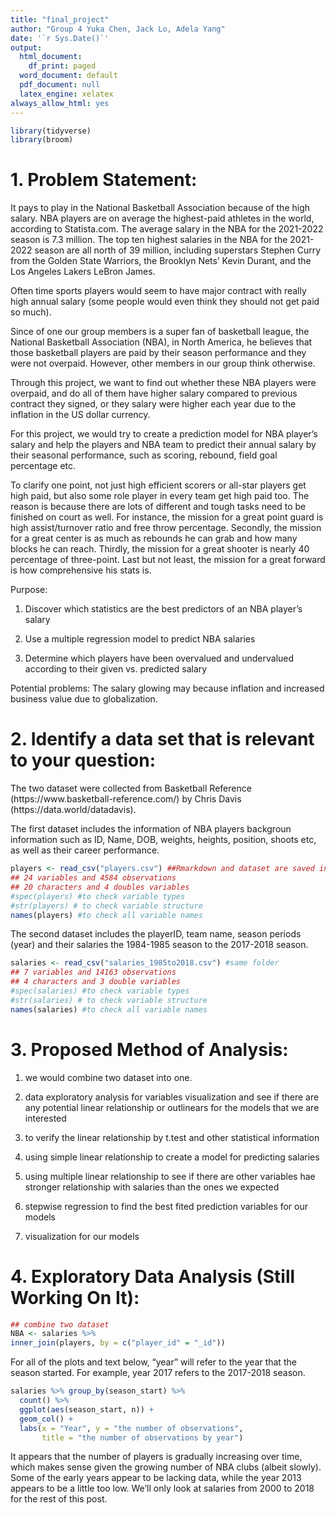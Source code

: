 ```yaml
---
title: "final_project"
author: "Group 4 Yuka Chen, Jack Lo, Adela Yang"
date: '`r Sys.Date()`'
output:
  html_document:
    df_print: paged
  word_document: default
  pdf_document: null
  latex_engine: xelatex
always_allow_html: yes
---
```

```r
library(tidyverse)
library(broom)
```

# 1.  Problem Statement:  

It pays to play in the National Basketball Association because of the high salary. NBA players are on average the highest-paid athletes in the world, according to Statista.com. The average salary in the NBA for the 2021-2022 season is 7.3 million. The top ten highest salaries in the NBA for the 2021-2022 season are all north of 39 million, including superstars Stephen Curry from the Golden State Warriors, the Brooklyn Nets’ Kevin Durant, and the Los Angeles Lakers LeBron James.

Often time sports players would seem to have major contract with really high annual salary (some people would even think they should not get paid so much). 

Since of one our group members is a super fan of basketball league, the National Basketball Association (NBA), in North America, he believes that those basketball players are paid by their season performance and they were not overpaid. However, other members in our group think otherwise. 

Through this project, we want to find out whether these NBA players were overpaid, and do all of them have higher salary compared to previous contract they signed, or they salary were higher each year due to the inflation in the US dollar currency.

For this project, we would try to create a prediction model for NBA player’s salary and help the players and NBA team to predict their annual salary by their seasonal performance, such as scoring, rebound, field goal percentage etc. 

To clarify one point, not just high efficient scorers or all-star players get high paid, but also some role player in every team get high paid too. The reason is because there are lots of different and tough tasks need to be finished on court as well.
For instance, the mission for a great point guard is high assist/turnover ratio and free throw percentage.
Secondly, the mission for a great center is as much as rebounds he can grab and how many blocks he can reach.
Thirdly, the mission for a great shooter is nearly 40 percentage of three-point.
Last but not least, the mission for a great forward is how comprehensive his stats is.

Purpose: 

1. Discover which statistics are the best predictors of an NBA player’s salary

2. Use a multiple regression model to predict NBA salaries

3. Determine which players have been overvalued and undervalued according to their given vs. predicted salary

Potential problems: The salary glowing may because inflation and increased business value due to globalization. 

# 2.  Identify a data set that is relevant to your question: 

The two dataset were collected from Basketball Reference (https://www.basketball-reference.com/) by Chris Davis (https://data.world/datadavis).

The first dataset includes the information of NBA players backgroun information such as ID, Name, DOB, weights, heights, position, shoots etc, as well as their career performance.

```r
players <- read_csv("players.csv") ##Rmarkdown and dataset are saved in same folder
## 24 variables and 4584 observations
## 20 characters and 4 doubles variables
#spec(players) #to check variable types
#str(players) # to check variable structure
names(players) #to check all variable names
```

The second dataset includes the playerID, team name, season periods (year) and their salaries the 1984-1985 season to the 2017-2018 season.
```r
salaries <- read_csv("salaries_1985to2018.csv") #same folder
## 7 variables and 14163 observations
## 4 characters and 3 double variables
#spec(salaries) #to check variable types
#str(salaries) # to check variable structure
names(salaries) #to check all variable names
```

# 3.  Proposed Method of Analysis:  

1. we would combine two dataset into one.

2. data exploratory analysis for variables visualization and see if there are any potential linear relationship or outlinears for the models that we are interested

3. to verify the linear relationship by t.test and other statistical information

4. using simple linear relationship to create a model for predicting salaries

5. using multiple linear relationship to see if there are other variables hae stronger relationship with salaries than the ones we expected

6. stepwise regression to find the best fited prediction variables for our models

7. visualization for our models

# 4. Exploratory Data Analysis (Still Working On It):


```r
## combine two dataset
NBA <- salaries %>%
inner_join(players, by = c("player_id" = "_id"))
```

For all of the plots and text below, “year” will refer to the year that the season started. For example, year 2017 refers to the 2017-2018 season.

```r
salaries %>% group_by(season_start) %>%
  count() %>%
  ggplot(aes(season_start, n)) +
  geom_col() +
  labs(x = "Year", y = "the number of observations", 
       title = "the number of observations by year")
```

It appears that the number of players is gradually increasing over time, which makes sense given the growing number of NBA clubs (albeit slowly). Some of the early years appear to be lacking data, while the year 2013 appears to be a little too low. We'll only look at salaries from 2000 to 2018 for the rest of this post. 
